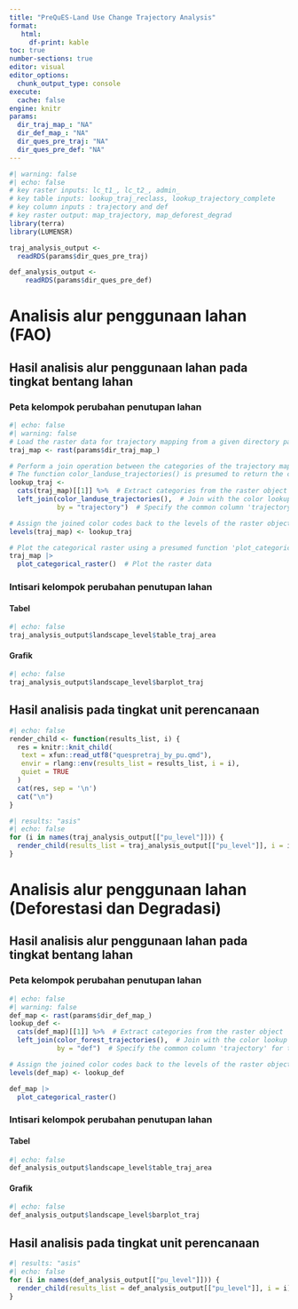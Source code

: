 ```yaml
---
title: "PreQuES-Land Use Change Trajectory Analysis"
format: 
   html:
     df-print: kable
toc: true
number-sections: true
editor: visual
editor_options: 
  chunk_output_type: console
execute:
  cache: false
engine: knitr
params:
  dir_traj_map_: "NA"
  dir_def_map_: "NA"
  dir_ques_pre_traj: "NA"
  dir_ques_pre_def: "NA"
---
```



```r
#| warning: false
#| echo: false
# key raster inputs: lc_t1_, lc_t2_, admin_
# key table inputs: lookup_traj_reclass, lookup_trajectory_complete
# key column inputs : trajectory and def
# key raster output: map_trajectory, map_deforest_degrad
library(terra)
library(LUMENSR)

traj_analysis_output <- 
  readRDS(params$dir_ques_pre_traj)

def_analysis_output <- 
    readRDS(params$dir_ques_pre_def)
```

# Analisis alur penggunaan lahan (FAO)

## Hasil analisis alur penggunaan lahan pada tingkat bentang lahan

### Peta kelompok perubahan penutupan lahan

```r
#| echo: false
#| warning: false
# Load the raster data for trajectory mapping from a given directory path
traj_map <- rast(params$dir_traj_map_)

# Perform a join operation between the categories of the trajectory map and the color lookup table
# The function color_landuse_trajectories() is presumed to return the color lookup table for trajectories
lookup_traj <-
  cats(traj_map)[[1]] %>%  # Extract categories from the raster object 'traj_map'
  left_join(color_landuse_trajectories(),  # Join with the color lookup table
            by = "trajectory")  # Specify the common column 'trajectory' for the join operation

# Assign the joined color codes back to the levels of the raster object
levels(traj_map) <- lookup_traj

# Plot the categorical raster using a presumed function 'plot_categorical_raster()'
traj_map |> 
  plot_categorical_raster()  # Plot the raster data

```

### Intisari kelompok perubahan penutupan lahan

::: panel-tabset
#### Tabel

```r
#| echo: false
traj_analysis_output$landscape_level$table_traj_area
```

#### Grafik

```r
#| echo: false
traj_analysis_output$landscape_level$barplot_traj
```
:::

## Hasil analisis pada tingkat unit perencanaan

```r
#| echo: false
render_child <- function(results_list, i) {
  res = knitr::knit_child(
   text = xfun::read_utf8("quespretraj_by_pu.qmd"),
   envir = rlang::env(results_list = results_list, i = i),
   quiet = TRUE
  )
  cat(res, sep = '\n')
  cat("\n")
}
```

```r
#| results: "asis"
#| echo: false
for (i in names(traj_analysis_output[["pu_level"]])) {
  render_child(results_list = traj_analysis_output[["pu_level"]], i = i)
}
```

# Analisis alur penggunaan lahan (Deforestasi dan Degradasi)

## Hasil analisis alur penggunaan lahan pada tingkat bentang lahan

### Peta kelompok perubahan penutupan lahan

```r
#| echo: false
#| warning: false
def_map <- rast(params$dir_def_map_)
lookup_def <-
  cats(def_map)[[1]] %>%  # Extract categories from the raster object 'traj_map'
  left_join(color_forest_trajectories(),  # Join with the color lookup table
            by = "def")  # Specify the common column 'trajectory' for the join operation

# Assign the joined color codes back to the levels of the raster object
levels(def_map) <- lookup_def

def_map |> 
  plot_categorical_raster()
```

### Intisari kelompok perubahan penutupan lahan

::: panel-tabset
#### Tabel

```r
#| echo: false
def_analysis_output$landscape_level$table_traj_area
```

#### Grafik

```r
#| echo: false
def_analysis_output$landscape_level$barplot_traj
```
:::

## Hasil analisis pada tingkat unit perencanaan

```r
#| results: "asis"
#| echo: false
for (i in names(def_analysis_output[["pu_level"]])) {
  render_child(results_list = def_analysis_output[["pu_level"]], i = i)
}
```
